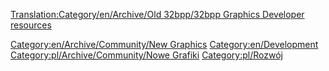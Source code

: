 [[Translation:Category/en/Archive/Old 32bpp/32bpp Graphics Developer resources]]
<!--{{outdated|References outdated forum threads etc.  The 32bpp project referred to in this section is, as of 2017, dead}}-->{{pl/Nieaktualizowane|Odnośniki do przestarzałych wątków na forum itp. Projekt 32bpp, o którym mowa w tej sekcji, od 2017 r. zanika, poza wyjątkami}}


[[Category:en/Archive/Community/New Graphics]] [[Category:en/Development]]

[[Category:pl/Archive/Community/Nowe Grafiki]] [[Category:pl/Rozwój]]